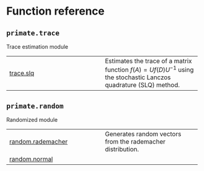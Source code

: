 # Function reference

## `primate.trace`

Trace estimation module

| | |
| --- | --- |
| [trace.slq](trace.slq.qmd#primate.trace.slq) | Estimates the trace of a matrix function $f(A) = U f(D) U^{-1}$ using the stochastic Lanczos quadrature (SLQ) method.  |

## `primate.random`

Randomized module

| | |
| --- | --- |
| [random.rademacher](random.rademacher.qmd#primate.random.rademacher) | Generates random vectors from the rademacher distribution.  |
| [random.normal](random.normal.qmd#primate.random.normal) |  |